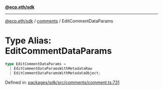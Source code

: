 [**@ecp.eth/sdk**](../../index.mdx)

***

[@ecp.eth/sdk](/sdk-reference/index.mdx) / [comments](/sdk-reference/comments/index.mdx) / EditCommentDataParams

# Type Alias: EditCommentDataParams

```ts
type EditCommentDataParams = 
  | EditCommentDataParamsWithMetadataRaw
  | EditCommentDataParamsWithMetadataObject;
```

Defined in: [packages/sdk/src/comments/comment.ts:731](https://github.com/ecp-eth/comments-monorepo/blob/main/packages/sdk/src/comments/comment.ts#L731)
